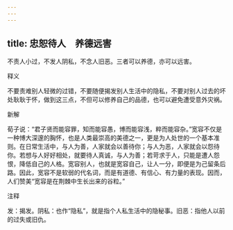 ```yaml
---
---
---
```

title: 忠恕待人　养德远害
---



不责人小过，不发人阴私，不念人旧恶。三者可以养德，亦可以远害。

释义

不要责难别人轻微的过错，不要随便揭发别人生活中的隐私，不要对别人过去的坏处耿耿于怀，做到这三点，不但可以修养自己的品德，也可以避免遭受意外灾祸。

新解

荀子说：“君子贤而能容罪，知而能容愚，博而能容浅，粹而能容杂。”宽容不仅是一种博大深邃的胸怀，也是人类最崇高的美德之一，更是为人处世的一个基本准则。在日常生活中，与人为善，人家就会以善待你；与人为恶，人家就会以怨待你。若想与人好好相处，就要待人真诚，与人为善；若苛求于人，只能是遭人怨恨，降低自己的人格。宽容别人，也就是宽容自己，让人一分，即便是为己留条后路。因此，宽容不是软弱的代名词，而是有道德、有信心、有力量的表现。因而，人们赞美“宽容是在荆棘中生长出来的谷粒。”

注释

发：揭发。阴私：也作“隐私”，就是指个人私生活中的隐秘事。旧恶：指他人以前的过失或旧仇。